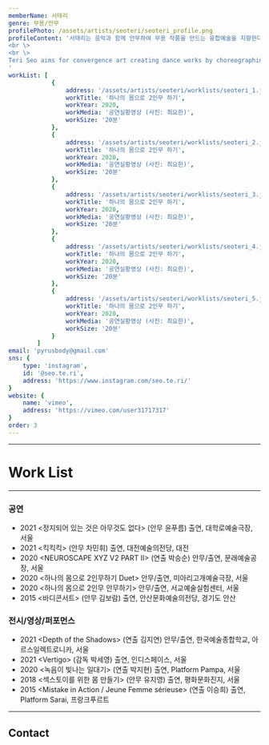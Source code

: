 ```yaml
---
memberName: 서태리
genre: 무용/안무
profilePhoto: /assets/artists/seoteri/seoteri_profile.png
profileContent: '서태리는 음악과 함께 안무하여 무용 작품을 만드는 융합예술을 지향한다. <함께 하(려)는 몸>(2017) 시작으로 중력과 관계를 맺는 뼈의 움직임을 정이십면체 공간으로 정의하여 발생하는 방향을 중점으로 동작을 형성한다. 이를 음악 작곡법 중 대위법을 중심으로 클래식 음악의 구조를 분석하고 이를 군무의 동선과 타이밍에 도입하는 실험을 진행하는 중이다. <하나의 몸으로 2인무하기>(2020)를 시작으로 코로나로 인해 가상매체에 점유되는 극장을 통해 기존의 극장에서 실현되는 무용작품의 한계를 바라보며 일시적이고 순간적인 무용작품을 기록함으로써 지속할 수 있는 방법을 탐구하기 위해 다른 장르의 예술가들과 다양한 형태의 작업을 진행하고 있다.
<br \>
<br \>
Teri Seo aims for convergence art creating dance works by choreographing with music. Since the work &lt;Parts of the Body try to be in a whole body&gt;(2017), the movement of the bone that is related to gravity is defined as a regular tetrahedral space, and the direction that occurs is formed by focusing on the movement. Johan Sebastian Bach 1685-1750 is designing notes and analyzing songs composed in harmony and balance and is conducting an experiment to move them to the movement and timing of the group dance. In addition, starting with &lt;Duet&gt;(2020) asks questions about specific places where choreography can be realized while looking at theaters occupied by virtual media. At the same time, they are attempting various forms of works to explore ways to sustain temporary and momentary dance works while looking at the limitations of dance works realized in the existing theaters.
'
workList: [
			{
				address: '/assets/artists/seoteri/worklists/seoteri_1.jpg',
				workTitle: '하나의 몸으로 2인무 하기',
				workYear: 2020,
				workMedia: '공연실황영상 (사진: 최요한)',
				workSize: '20분'
			},
			{
				address: '/assets/artists/seoteri/worklists/seoteri_2.jpg',
				workTitle: '하나의 몸으로 2인무 하기',
				workYear: 2020,
				workMedia: '공연실황영상 (사진: 최요한)',
				workSize: '20분'
			},
			{
				address: '/assets/artists/seoteri/worklists/seoteri_3.jpg',
				workTitle: '하나의 몸으로 2인무 하기',
				workYear: 2020,
				workMedia: '공연실황영상 (사진: 최요한)',
				workSize: '20분'
			},
			{
				address: '/assets/artists/seoteri/worklists/seoteri_4.jpg',
				workTitle: '하나의 몸으로 2인무 하기',
				workYear: 2020,
				workMedia: '공연실황영상 (사진: 최요한)',
				workSize: '20분'
			},
			{
				address: '/assets/artists/seoteri/worklists/seoteri_5.jpg',
				workTitle: '하나의 몸으로 2인무 하기',
				workYear: 2020,
				workMedia: '공연실황영상 (사진: 최요한)',
				workSize: '20분'
			}
		]
email: 'pyrusbody@gmail.com'
sns: {
	type: 'instagram',
	id: '@seo.te.ri',
	address: 'https://www.instagram.com/seo.te.ri/'
}
website: {
	name: 'vimeo',
	address: 'https://vimeo.com/user31717317'
}
order: 3
---
```

<MemberProfile picture={profilePhoto} content={profileContent}/>

---
# Work List
<MemberWorklist workList={workList} />

---

### 공연
- 2021 <정지되어 있는 것은 아무것도 없다\> (안무 윤푸름) 출연, 대학로예술극장, 서울
- 2021 <킥킥킥\> (안무 차민휘) 출연, 대전예술의전당, 대전
- 2020 <NEUROSCAPE XYZ V2 PART II\> (연출 박승순) 안무/출연, 문래예술공장, 서울
- 2020 <하나의 몸으로 2인무하기 Duet\> 안무/출연, 미아리고개예술극장, 서울
- 2020 <하나의 몸으로 2인무 안무하기\> 안무/출연, 서교예술실험센터, 서울
- 2015 <바디콘서트\> (안무 김보람) 출연, 안산문화예술의전당, 경기도 안산

### 전시/영상/퍼포먼스
- 2021 <Depth of the Shadows\> (연출 김지연) 안무/출연, 한국예술종합학교, 아르스일렉트로니카, 서울
- 2021 <Vertigo\> (감독 박세영) 출연, 인디스페이스, 서울
- 2020 <녹음이 빛나는 일대기\> (연출 박지현) 출연, Platform Pampa, 서울
- 2018 <섹스토이를 위한 몸 만들기\> (안무 유지영) 출연, 평화문화진지, 서울
- 2015 <Mistake in Action / Jeune Femme sérieuse\> (연출 이승희) 출연, Platform Sarai, 프랑크푸르트

---
## Contact
<MemberContact email={email} sns={sns} website={website} />
